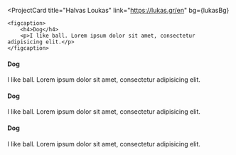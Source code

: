 
<ProjectCard
    title="Halvas Loukas"
    link="https://lukas.gr/en"
    bg={lukasBg}
>
    <figcaption>
        <h4>Dog</h4>
        <p>I like ball. Lorem ipsum dolor sit amet, consectetur adipisicing elit.</p>
    </figcaption>
</ProjectCard>
<ProjectCard
  title="The Heavy Lift Group"
  link="https://www.theheavyliftgroup.com/"
  bg={heavyliftBg}
>
    <figcaption>
        <h4>Dog</h4>
        <p>I like ball. Lorem ipsum dolor sit amet, consectetur adipisicing elit.</p>
    </figcaption>
</ProjectCard>
<ProjectCard
  title="Adding a Draft Feature to Gatsby"
  link="https://www.lekoarts.de/garden/adding-a-draft-feature-to-gatsby?utm_source=cara&utm_medium=Theme"
  bg={omBg}
>
    <figcaption>
        <h4>Dog</h4>
        <p>I like ball. Lorem ipsum dolor sit amet, consectetur adipisicing elit.</p>
    </figcaption></ProjectCard>
<ProjectCard
  title="Theme UI Plugin for Figma"
  link="https://www.lekoarts.de/design/introducing-the-theme-ui-plugin-for-figma?utm_source=cara&utm_medium=Theme"
  bg={radioBg}
>
    <figcaption>
        <h4>Dog</h4>
        <p>I like ball. Lorem ipsum dolor sit amet, consectetur adipisicing elit.</p>
    </figcaption>
</ProjectCard>
